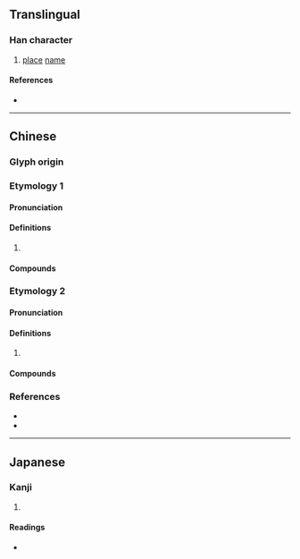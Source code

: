 {{character info}}
==Translingual==

===Han character===
{{Han char|rn=46|rad=山|as=15|sn=18|four=22227|canj=UOGB|ids=⿱崔冏}}

# [[place]] [[name]]

====References====
* {{Han ref|kx=0322.061|dkj=08595|dj=1875.030|hdz=10804.210|uh=5DC2|ud=24002|bh=F172|bd=61810}}

----

==Chinese==
{{zh-wp}}

===Glyph origin===
{{Han etym}}
{{Han etym|雟}}

===Etymology 1===
{{zh-forms}}

====Pronunciation====
{{zh-pron
|m=xī,suǐ
|c=sai1,seoi5,seoi2
|cat=
}}

====Definitions====
{{zh-hanzi}}

# {{rfdef|zh}}

====Compounds====
{{zh-der|越巂|巂州}}

===Etymology 2===
{{zh-forms}}

====Pronunciation====
{{zh-pron
|m=guī
|c=kwai1
|cat=
}}

====Definitions====
{{zh-hanzi}}

# {{rfdef|zh}}

====Compounds====
{{zh-der|子巂}}

===References===
* {{R:twedu|B05574}}
* {{R:yue:mfccd}}

----

==Japanese==

===Kanji===
{{ja-kanji|grade=|rs=山15}}

# {{rfdef|ja|sort=山15}}

====Readings====
* {{ja-readings|on=すい|kun=}}